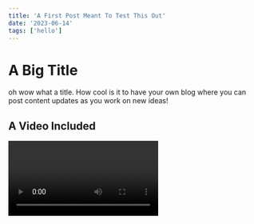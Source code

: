 ```yaml
---
title: 'A First Post Meant To Test This Out'
date: '2023-06-14'
tags: ['hello']
---
```


# A Big Title

oh wow what a title. How cool is it to have your own blog where you can post content updates as you work on new ideas!

## A Video Included

<Video id="JzS96auqau0" />

This is evo moment #37, when the beast was unleashed. Arguably the most important moment in Fighting Game Culture as it brought a lot of attention to the community from outside players

## A Picture

<CustomImage src="https://raw.githubusercontent.com/justindanielclark/NextJS13BlogPosts/main/images/gonzo.jpg" alt="gonzo" />

I just love gonzo.

## Some Code

Check out this Typescript code for a board object in a battleship game.

```ts
import { Ship, ShipPart, ShipType } from "./Ship";
import Tile from "./Tile";
import Point from "./Point";

class Board {
  private _tiles: Array<Array<Tile>>;
  private _xSize: number;
  private _ySize: number;
  private _fleet: Array<{ ship: Ship; startLoc: Point }>;
  constructor(xSize: number, ySize: number) {
    this._xSize = xSize;
    this._ySize = ySize;
    this._fleet = [];
    this._tiles = [];
    for (let x = 0; x < xSize; x++) {
      this._tiles[x] = [];
      for (let y = 0; y < ySize; y++) {
        this._tiles[x][y] = new Tile();
      }
    }
  }
  #getTile(point: Point): Tile {
    if (this.#isWithinValidBounds(point)) {
      return this._tiles[point.x][point.y];
    } else {
      throw new Error("Targetting Out of Bounds");
    }
  }
  #isWithinValidBounds(point: Point): boolean {
    return !(point.x < 0 || point.x >= this._xSize || point.y < 0 || point.y >= this._ySize);
  }
  getTargeted(point: Point): boolean {
    if (this.#isWithinValidBounds(point)) {
      return this.#getTile(point).targeted;
    } else {
      throw new Error("Targetting Out of Bounds");
    }
  }
  target(point: Point): void {
    if (this.#isWithinValidBounds(point)) {
      this.#getTile(point).targeted = true;
      if (this.isOccupied(point)) {
        const occupied = this.getOccupied(point);
        if (occupied) {
          occupied.damaged = true;
        }
      }
    } else {
      throw new Error("Targetting Out of Bounds");
    }
  }
  getOccupied(point: Point): ShipPart | undefined {
    return this.#getTile(point).occupiedBy;
  }
  isOccupied(point: Point): boolean {
    if (this.getOccupied(point)) {
      return true;
    }
    return false;
  }
  isValidPlacementLocation(startingLoc: Point, ship: Ship): boolean {
    let i = 0;
    let isValid = true;
    const point = startingLoc.deepCopy();
    const shipLength = ship.parts.length;
    while (isValid && i < shipLength) {
      isValid = this.#isWithinValidBounds(point);
      if (isValid) {
        isValid = !this.isOccupied(point);
      }
      if (ship.orientation === "NS") {
        point.y += 1;
      } else {
        point.x += 1;
      }
      i++;
    }
    return isValid;
  }
  isAlive(): boolean {
    let deadShips = 0;
    this._fleet.forEach((item) => {
      if (!item.ship.isAfloat()) {
        deadShips++;
      }
    });
    return !(deadShips === this._fleet.length);
  }
  isShipAlive(shipName: ShipType): boolean {
    let foundShip: Ship | undefined;
    this._fleet.forEach((item) => {
      if (item.ship.shipType === shipName) {
        foundShip = item.ship;
      }
    });
    if (foundShip) {
      return foundShip.isAfloat();
    } else {
      return false;
    }
  }
  getNumAliveShips(): number {
    let deadShips = 0;
    this._fleet.forEach((item) => {
      if (!item.ship.isAfloat()) {
        deadShips++;
      }
    });
    return this._fleet.length - deadShips;
  }
  getFleet(): Array<{ ship: Ship; startLoc: Point }> {
    return this._fleet;
  }
  addShip(startingLoc: Point, ship: Ship): void {
    const point = startingLoc.deepCopy();
    if (this.isValidPlacementLocation(startingLoc, ship)) {
      this._fleet.push({ ship, startLoc: startingLoc });
      for (let i = 0; i < ship.parts.length; i++) {
        this.#getTile(point).occupiedBy = ship.parts[i];
        if (ship.orientation === "NS") {
          point.y += 1;
        } else {
          point.x += 1;
        }
      }
    }
  }
  reset(): void {
    this._fleet = [];
    this._tiles = [];
    for (let x = 0; x < this._xSize; x++) {
      this._tiles[x] = [];
      for (let y = 0; y < this._ySize; y++) {
        this._tiles[x][y] = new Tile();
      }
    }
  }
}

export { Board };
export default Board;
```